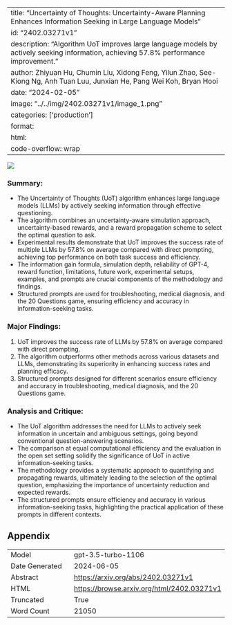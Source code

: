 
---
title: "Uncertainty of Thoughts: Uncertainty-Aware Planning Enhances Information Seeking in Large Language Models"
id: "2402.03271v1"
description: "Algorithm UoT improves large language models by actively seeking information, achieving 57.8% performance improvement."
author: Zhiyuan Hu, Chumin Liu, Xidong Feng, Yilun Zhao, See-Kiong Ng, Anh Tuan Luu, Junxian He, Pang Wei Koh, Bryan Hooi
date: "2024-02-05"
image: "../../img/2402.03271v1/image_1.png"
categories: ['production']
format:
  html:
    code-overflow: wrap
---

![](../../img/2402.03271v1/image_1.png)

### Summary:
- The Uncertainty of Thoughts (UoT) algorithm enhances large language models (LLMs) by actively seeking information through effective questioning.
- The algorithm combines an uncertainty-aware simulation approach, uncertainty-based rewards, and a reward propagation scheme to select the optimal question to ask.
- Experimental results demonstrate that UoT improves the success rate of multiple LLMs by 57.8% on average compared with direct prompting, achieving top performance on both task success and efficiency.
- The information gain formula, simulation depth, reliability of GPT-4, reward function, limitations, future work, experimental setups, examples, and prompts are crucial components of the methodology and findings.
- Structured prompts are used for troubleshooting, medical diagnosis, and the 20 Questions game, ensuring efficiency and accuracy in information-seeking tasks.

### Major Findings:
1. UoT improves the success rate of LLMs by 57.8% on average compared with direct prompting.
2. The algorithm outperforms other methods across various datasets and LLMs, demonstrating its superiority in enhancing success rates and planning efficacy.
3. Structured prompts designed for different scenarios ensure efficiency and accuracy in troubleshooting, medical diagnosis, and the 20 Questions game.

### Analysis and Critique:
- The UoT algorithm addresses the need for LLMs to actively seek information in uncertain and ambiguous settings, going beyond conventional question-answering scenarios.
- The comparison at equal computational efficiency and the evaluation in the open set setting solidify the significance of UoT in active information-seeking tasks.
- The methodology provides a systematic approach to quantifying and propagating rewards, ultimately leading to the selection of the optimal question, emphasizing the importance of uncertainty reduction and expected rewards.
- The structured prompts ensure efficiency and accuracy in various information-seeking tasks, highlighting the practical application of these prompts in different contexts.

## Appendix

|          |          |
|----------|----------|
| Model     | gpt-3.5-turbo-1106       |
| Date Generated     | 2024-06-05       |
| Abstract | [https://arxiv.org/abs/2402.03271v1](https://arxiv.org/abs/2402.03271v1)        |
| HTML     | [https://browse.arxiv.org/html/2402.03271v1](https://browse.arxiv.org/html/2402.03271v1)       |
| Truncated       | True       |
| Word Count       | 21050       |